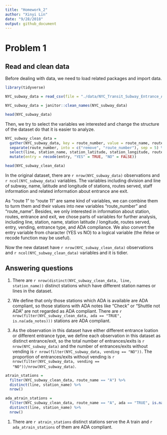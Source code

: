 ```yaml
---
title: "Homework_2"
author: "Xinyi Lin"
date: "9/28/2018"
output: github_document
---
```


# Problem 1

## Read and clean data

Before dealing with data, we need to load related packages and import data.

```r
library(tidyverse)
```

```r
NYC_subway_data = read_csv(file = "./data/NYC_Transit_Subway_Entrance_And_Exit_Data.csv")

NYC_subway_data = janitor::clean_names(NYC_subway_data)

head(NYC_subway_data)
```

Then, we try to select the variables we interested and change the structure of the dataset do that it is easier to analyze.

```r
NYC_subway_clean_data =
  gather(NYC_subway_data, key = route_number, value = route_name, route1:route11) %>% 
  separate(route_number, into = c("remove", "route_number"), sep = 5) %>%
  select(line, station_name, station_latitude, station_longitude, route_number, route_name, entry, entrance_type, vending, ada, ada_notes) %>% 
  mutate(entry = recode(entry, "YES" = TRUE, "NO" = FALSE))

head(NYC_subway_clean_data)
```

In the original dataset, there are `r nrow(NYC_subway_data)` observations and `r ncol(NYC_subway_data)` variables. The variables including division and line of subway, name, latitude and longitude of stations, routes served, staff information and related information about entrance ane exit. 

As "route 1" to "route 11" are same kind of variables, we can combine them to turm them and their values into new variables "route_number" and "route_name". Besides, we only interested in information about station, routes, entrance and exit, we chose parts of variables for further analysis, including line, station, name, station latitude / longitude, routes served, entry, vending, entrance type, and ADA compliance. We also convert the entry variable from character (YES vs NO) to a logical variable (the ifelse or recode function may be useful). 

Now the new dataset have `r nrow(NYC_subway_clean_data)` observations and `r ncol(NYC_subway_clean_data)` variables and it is tidier.

## Answering questions

1. There are `r nrow(distinct(NYC_subway_clean_data, line, station_name))` distinct stations which have different station names or lines in the dataset.

1. We define that only those stations which ADA is available are ADA compliant, so those stations with ADA notes like "Check" or "Shuttle not ADA" are not regarded as ADA compliant. There are `r nrow(filter(NYC_subway_clean_data, ada == "TRUE", is.na(ada_notes)))` stations are ADA compliant.

1. As the observation in this dataset have either different entrance loation or different entrance type, we define each observation in this dataset as distinct entrance/exit, so the total number of entrances/exits is `r nrow(NYC_subway_data)` and the number of entrances/exits without vending is `r nrow(filter(NYC_subway_data, vending == "NO"))`. The proportion of entrances/exits without vending is `r nrow(filter(NYC_subway_data, vending == "NO"))/nrow(NYC_subway_data)`.

```r
atrain_stations =
  filter(NYC_subway_clean_data, route_name == "A") %>% 
  distinct(line, station_name) %>% 
  nrow()
```

```r
ada_atrain_stations =
  filter(NYC_subway_clean_data, route_name == "A", ada == "TRUE", is.na(ada_notes)) %>% 
  distinct(line, station_name) %>% 
  nrow()
```

1. There are `r atrain_stations` distinct stations serve the A train and `r ada_atrain_stations` of them are ADA compliant.




